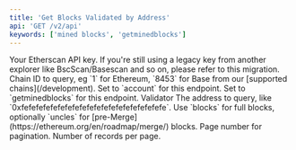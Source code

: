 ```yaml
---
title: 'Get Blocks Validated by Address'
api: 'GET /v2/api'
keywords: ['mined blocks', 'getminedblocks']
---
```



<CreditChip description="Returns blocks validated by an address" />

  <ParamField query="apikey" type="string">
    Your Etherscan API key. If you're still using a legacy key from another explorer like BscScan/Basescan and so on, please refer to this migration.
  </ParamField>
  <ParamField query="chainid" type="string" default="1" >
    Chain ID to query, eg `1` for Ethereum, `8453` for Base from our [supported chains](/development).
  </ParamField>
  <ParamField query="module" type="string" default="account">
    Set to `account` for this endpoint.
  </ParamField>
  <ParamField query="action" type="string" default="getminedblocks">
    Set to `getminedblocks` for this endpoint.
  </ParamField>
  <ParamField query="address" type="string" default="0x9dd134d14d1e65f84b706d6f205cd5b1cd03a46b">
    Validator The address to query, like `0xfefefefefefefefefefefefefefefefefefefefe`.
  </ParamField>
  <ParamField query="blocktype" type="string" default="blocks">
    Use `blocks` for full blocks, optionally `uncles` for [pre-Merge](https://ethereum.org/en/roadmap/merge/) blocks.
  </ParamField>
  <ParamField query="page" type="integer" default="1">
    Page number for pagination.
  </ParamField>
  <ParamField query="offset" type="integer" default="10">
    Number of records per page.
  </ParamField>
